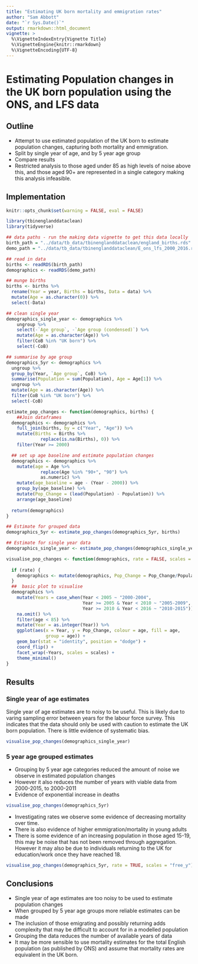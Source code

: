 ```yaml
---
title: "Estimating UK born mortality and emmigration rates"
author: "Sam Abbott"
date: "`r Sys.Date()`"
output: rmarkdown::html_document
vignette: >
  %\VignetteIndexEntry{Vignette Title}
  %\VignetteEngine{knitr::rmarkdown}
  %\VignetteEncoding{UTF-8}
---
```



# Estimating Population changes in the UK born population using the ONS, and LFS data

## Outline

- Attempt to use estimated population of the UK born to estimate population changes, capturing both mortality and emmigration. 
- Split by single year of age, and by 5 year age group
- Compare results
- Restricted analysis to those aged under 85 as high levels of noise above this, and those aged 90+ are represented in a single category making this analysis infeasible. 

## Implementation

```r
knitr::opts_chunk$set(warning = FALSE, eval = FALSE)
```

```r
library(tbinenglanddataclean)
library(tidyverse)
```

```r
## data paths - run the making data vignette to get this data locally 
birth_path = "../data/tb_data/tbinenglanddataclean/england_births.rds"
demo_path = "../data/tb_data/tbinenglanddataclean/E_ons_lfs_2000_2016.rds"

## read in data
births <- readRDS(birth_path)
demographics <- readRDS(demo_path)
```

```r
## munge births
births <- births %>%
  rename(Year = year, Births = births, Data = data) %>%
  mutate(Age = as.character(0)) %>% 
  select(-Data)
```

```r
## clean single year
demographics_single_year <- demographics %>% 
    ungroup %>%
    select(-`Age group`, -`Age group (condensed)`) %>% 
    mutate(Age = as.character(Age)) %>%
    filter(CoB %in% "UK born") %>%
    select(-CoB)
```

```r
## summarise by age group
demographics_5yr <- demographics %>% 
  ungroup %>% 
  group_by(Year, `Age group`, CoB) %>% 
  summarise(Population = sum(Population), Age = Age[1]) %>% 
  ungroup %>%
  mutate(Age = as.character(Age)) %>%
  filter(CoB %in% "UK born") %>%
  select(-CoB)
```

```r
estimate_pop_changes <- function(demographics, births) {
    ##Join dataframes
  demographics <- demographics %>%
    full_join(births, by = c("Year", "Age")) %>%
    mutate(Births = Births %>%
             replace(is.na(Births), 0)) %>%
    filter(Year >= 2000)

  ## set up age baseline and estimate population changes
  demographics <- demographics %>%
    mutate(age = Age %>%
             replace(Age %in% "90+", "90") %>%
             as.numeric) %>%
    mutate(age_baseline = age - (Year - 2000)) %>%
    group_by(age_baseline) %>%
    mutate(Pop_Change = (lead(Population) - Population)) %>%
    arrange(age_baseline)
  
  return(demographics)
}
```


```r
## Estimate for grouped data
demographics_5yr <- estimate_pop_changes(demographics_5yr, births)

## Estimate for single year data
demographics_single_year <- estimate_pop_changes(demographics_single_year, births)
```


```r
visualise_pop_changes <- function(demographics, rate = FALSE, scales = "free") {
  
  if (rate) {
    demographics <- mutate(demographics, Pop_Change = Pop_Change/Population)
  }
  ##  basic plot to visualise
  demographics %>% 
    mutate(Years = case_when(Year < 2005 ~ "2000-2004",
                             Year >= 2005 & Year < 2010 ~ "2005-2009",
                             Year >= 2010 & Year < 2016 ~ "2010-2015")) %>% 
    na.omit() %>% 
    filter(age < 85) %>% 
    mutate(Year = as.integer(Year)) %>% 
    ggplot(aes(x = Year, y = Pop_Change, colour = age, fill = age, 
               group = age)) +
    geom_bar(stat = "identity", position = "dodge") +
    coord_flip() +
    facet_wrap(~Years, scales = scales) +
    theme_minimal()
}
```

## Results

### Single year of age estimates

Single year of age estimates are to noisy to be useful. This is likely due to varing sampling error between years for the labour force survey. This indicates that the data should only be used with caution to estimate the UK born population. There is little evidence of systematic bias.

```r
visualise_pop_changes(demographics_single_year)
```

### 5 year age grouped estimates

- Grouping by 5 year age categories reduced the amount of noise we observe in estimated population changes
- However it also reduces the number of years with viable data from 2000-2015, to 2000-2011
- Evidence of exponential increase in deaths

```r
visualise_pop_changes(demographics_5yr)
```


- Investigating rates we observe some evidence of decreasing mortality over time. 
- There is also evidence of higher emmigration/mortality in young adults
- There is some evidence of an increasing population in those aged 15-19, this may be noise that has not been removed through aggregation. However it may also be due to individuals returning to the UK for education/work once they have reached 18.

```r
visualise_pop_changes(demographics_5yr, rate = TRUE, scales = "free_y")
```

## Conclusions

- Single year of age estimates are too noisy to be used to estimate population changes
- When grouped by 5 year age groups more reliable estimates can be made
- The inclusion of  those emigrating and possibly returning adds complexity that may be difficult to account for in a modelled population
- Grouping the data reduces the number of available years of data
- It may be more sensible to use mortality estimates for the total English population (as published by ONS) and assume that mortality rates are equivalent in the UK born. 
